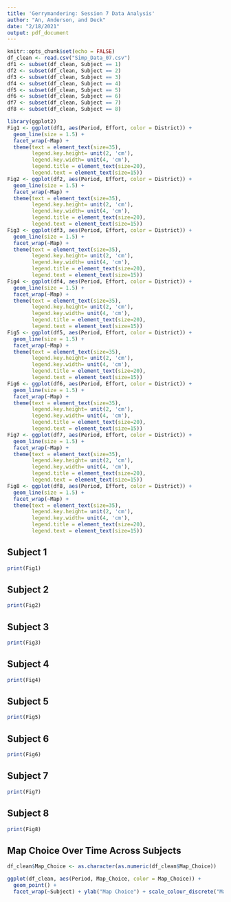 ```yaml
---
title: 'Gerrymandering: Session 7 Data Analysis'
author: "An, Anderson, and Deck"
date: "2/18/2021"
output: pdf_document
---
```


```r
knitr::opts_chunk$set(echo = FALSE)
df_clean <- read.csv("Simp_Data_07.csv")
df1 <- subset(df_clean, Subject == 1)
df2 <- subset(df_clean, Subject == 2)
df3 <- subset(df_clean, Subject == 3)
df4 <- subset(df_clean, Subject == 4)
df5 <- subset(df_clean, Subject == 5)
df6 <- subset(df_clean, Subject == 6)
df7 <- subset(df_clean, Subject == 7)
df8 <- subset(df_clean, Subject == 8)
```


```r
library(ggplot2)
Fig1 <- ggplot(df1, aes(Period, Effort, color = District)) +
  geom_line(size = 1.5) +
  facet_wrap(~Map) + 
  theme(text = element_text(size=35),
        legend.key.height= unit(2, 'cm'),
        legend.key.width= unit(4, 'cm'),
        legend.title = element_text(size=20),
        legend.text = element_text(size=15))
Fig2 <- ggplot(df2, aes(Period, Effort, color = District)) +
  geom_line(size = 1.5) +
  facet_wrap(~Map) + 
  theme(text = element_text(size=35),
        legend.key.height= unit(2, 'cm'),
        legend.key.width= unit(4, 'cm'),
        legend.title = element_text(size=20),
        legend.text = element_text(size=15))
Fig3 <- ggplot(df3, aes(Period, Effort, color = District)) +
  geom_line(size = 1.5) +
  facet_wrap(~Map) + 
  theme(text = element_text(size=35),
        legend.key.height= unit(2, 'cm'),
        legend.key.width= unit(4, 'cm'),
        legend.title = element_text(size=20),
        legend.text = element_text(size=15))
Fig4 <- ggplot(df4, aes(Period, Effort, color = District)) +
  geom_line(size = 1.5) +
  facet_wrap(~Map) + 
  theme(text = element_text(size=35),
        legend.key.height= unit(2, 'cm'),
        legend.key.width= unit(4, 'cm'),
        legend.title = element_text(size=20),
        legend.text = element_text(size=15))
Fig5 <- ggplot(df5, aes(Period, Effort, color = District)) +
  geom_line(size = 1.5) +
  facet_wrap(~Map) + 
  theme(text = element_text(size=35),
        legend.key.height= unit(2, 'cm'),
        legend.key.width= unit(4, 'cm'),
        legend.title = element_text(size=20),
        legend.text = element_text(size=15))
Fig6 <- ggplot(df6, aes(Period, Effort, color = District)) +
  geom_line(size = 1.5) +
  facet_wrap(~Map) + 
  theme(text = element_text(size=35),
        legend.key.height= unit(2, 'cm'),
        legend.key.width= unit(4, 'cm'),
        legend.title = element_text(size=20),
        legend.text = element_text(size=15))
Fig7 <- ggplot(df7, aes(Period, Effort, color = District)) +
  geom_line(size = 1.5) +
  facet_wrap(~Map) + 
  theme(text = element_text(size=35),
        legend.key.height= unit(2, 'cm'),
        legend.key.width= unit(4, 'cm'),
        legend.title = element_text(size=20),
        legend.text = element_text(size=15))
Fig8 <- ggplot(df8, aes(Period, Effort, color = District)) +
  geom_line(size = 1.5) +
  facet_wrap(~Map) + 
  theme(text = element_text(size=35),
        legend.key.height= unit(2, 'cm'),
        legend.key.width= unit(4, 'cm'),
        legend.title = element_text(size=20),
        legend.text = element_text(size=15))
```


## Subject 1

```r
print(Fig1)
```


## Subject 2

```r
print(Fig2)
```


## Subject 3

```r
print(Fig3)
```


## Subject 4

```r
print(Fig4)
```


## Subject 5

```r
print(Fig5)
```


## Subject 6

```r
print(Fig6)
```


## Subject 7

```r
print(Fig7)
```


## Subject 8

```r
print(Fig8)
```

## Map Choice Over Time Across Subjects

```r
df_clean$Map_Choice <- as.character(as.numeric(df_clean$Map_Choice))

ggplot(df_clean, aes(Period, Map_Choice, color = Map_Choice)) +
  geom_point() +
  facet_wrap(~Subject) + ylab("Map Choice") + scale_colour_discrete("Map Choice")
```

